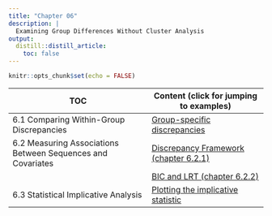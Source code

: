 ```yaml
---
title: "Chapter 06"
description: |
  Examining Group Differences Without Cluster Analysis
output:
  distill::distill_article:
    toc: false
---
```


```r
knitr::opts_chunk$set(echo = FALSE)

```

| TOC                      | Content (click for jumping to examples)  |
|-------------------------------------|-------------------------------|
| 6.1  Comparing Within-Group Discrepancies | [Group-specific discrepancies](rChapter6-1.html) |
| 6.2 Measuring Associations Between Sequences and Covariates   | [Discrepancy Framework (chapter 6.2.1)](rChapter6-2-1.html)  |  
|                                                               | [BIC and LRT (chapter 6.2.2)](rChapter6-2-2.html)  |
| 6.3 Statistical Implicative Analysis | [Plotting the implicative statistic](rChapter6-3.html)    | 


 

